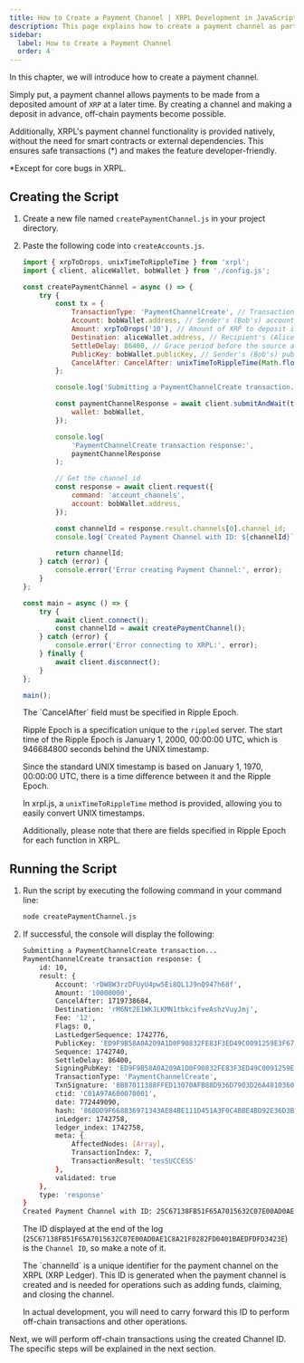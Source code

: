 ```yaml
---
title: How to Create a Payment Channel | XRPL Development in JavaScript - Level 4
description: This page explains how to create a payment channel as part of the XRPL Development in JavaScript - Level 4 curriculum.
sidebar:
  label: How to Create a Payment Channel
  order: 4
---
```



In this chapter, we will introduce how to create a payment channel.

Simply put, a payment channel allows payments to be made from a deposited amount of `XRP` at a later time. By creating a channel and making a deposit in advance, off-chain payments become possible.

Additionally, XRPL's payment channel functionality is provided natively, without the need for smart contracts or external dependencies. This ensures safe transactions (*) and makes the feature developer-friendly.

*Except for core bugs in XRPL.

## Creating the Script

<Steps>

1. Create a new file named `createPaymentChannel.js` in your project directory.
2. Paste the following code into `createAccounts.js`.

    ```javascript
    import { xrpToDrops, unixTimeToRippleTime } from 'xrpl';
    import { client, aliceWallet, bobWallet } from './config.js';

    const createPaymentChannel = async () => {
        try {
            const tx = {
                TransactionType: 'PaymentChannelCreate', // Transaction type: PaymentChannelCreate
                Account: bobWallet.address, // Sender's (Bob's) account address
                Amount: xrpToDrops('10'), // Amount of XRP to deposit in the channel (10 XRP here)
                Destination: aliceWallet.address, // Recipient's (Alice's) account address
                SettleDelay: 86400, // Grace period before the source address can close the channel if there is unclaimed XRP. Waiting time in seconds (1 day here)
                PublicKey: bobWallet.publicKey, // Sender's (Bob's) public key
                CancelAfter: CancelAfter: unixTimeToRippleTime(Math.floor(Date.now() / 1000) + 86400 * 30), // Seconds until the channel can be canceled (1 month here)
            };

            console.log('Submitting a PaymentChannelCreate transaction...');

            const paymentChannelResponse = await client.submitAndWait(tx, {
                wallet: bobWallet,
            });

            console.log(
                'PaymentChannelCreate transaction response:',
                paymentChannelResponse
            );

            // Get the channel_id
            const response = await client.request({
                command: 'account_channels',
                account: bobWallet.address,
            });

            const channelId = response.result.channels[0].channel_id;
            console.log(`Created Payment Channel with ID: ${channelId}`);

            return channelId;
        } catch (error) {
            console.error('Error creating Payment Channel:', error);
        }
    };

    const main = async () => {
        try {
            await client.connect();
            const channelId = await createPaymentChannel();
        } catch (error) {
            console.error('Error connecting to XRPL:', error);
        } finally {
            await client.disconnect();
        }
    };

    main();
    ```

    <Aside title="About Ripple Epoch">
    The `CancelAfter` field must be specified in Ripple Epoch.

    Ripple Epoch is a specification unique to the `rippled` server.
    The start time of the Ripple Epoch is January 1, 2000, 00:00:00 UTC, which is 946684800 seconds behind the UNIX timestamp.

    Since the standard UNIX timestamp is based on January 1, 1970, 00:00:00 UTC, there is a time difference between it and the Ripple Epoch.

    In xrpl.js, a `unixTimeToRippleTime` method is provided, allowing you to easily convert UNIX timestamps.

    Additionally, please note that there are fields specified in Ripple Epoch for each function in XRPL.
    </Aside>
</Steps>


## Running the Script

<Steps>

1. Run the script by executing the following command in your command line:

    ```bash
    node createPaymentChannel.js
    ```

2. If successful, the console will display the following:
    ```bash
    Submitting a PaymentChannelCreate transaction...
    PaymentChannelCreate transaction response: {
        id: 10,
        result: {
            Account: 'rDW8W3rzDFUyU4pw5Ei8QL1J9nQ947h68f',
            Amount: '10000000',
            CancelAfter: 1719738684,
            Destination: 'rM6Nt2E1WKJLKMN1tbkcifveAshzVuyJmj',
            Fee: '12',
            Flags: 0,
            LastLedgerSequence: 1742776,
            PublicKey: 'ED9F9B58A0A209A1D0F90832FE83F3ED49C0091259E3F67A2FCAA3D3EAAF718FFE',
            Sequence: 1742740,
            SettleDelay: 86400,
            SigningPubKey: 'ED9F9B58A0A209A1D0F90832FE83F3ED49C0091259E3F67A2FCAA3D3EAAF718FFE',
            TransactionType: 'PaymentChannelCreate',
            TxnSignature: '8B87011388FFED13070AFB88D936D7903D26A481036043ABD27BEC13CA5531610A667BCFE18B2F7090EB04E611EAFDC3DA0082C72937FCB9DB2EEDE6AA5F4602',
            ctid: 'C01A97A600070001',
            date: 772449090,
            hash: '860DD9F668836971343AE84BE111D451A3F0C4BBE4BD92E36D3BCAC5E2571BB4',
            inLedger: 1742758,
            ledger_index: 1742758,
            meta: {
                AffectedNodes: [Array],
                TransactionIndex: 7,
                TransactionResult: 'tesSUCCESS'
            },
            validated: true
        },
        type: 'response'
    }
    Created Payment Channel with ID: 25C67138FB51F65A7015632C07E00AD0AE1C8A21F0282FD0401BAEDFDFD3423E
    ```

    The ID displayed at the end of the log (`25C67138FB51F65A7015632C07E00AD0AE1C8A21F0282FD0401BAEDFDFD3423E`) is the `Channel ID`, so make a note of it.

    <Aside>
    The `channelId` is a unique identifier for the payment channel on the XRPL (XRP Ledger).
    This ID is generated when the payment channel is created and is needed for operations such as adding funds, claiming, and closing the channel.
    </Aside>

    In actual development, you will need to carry forward this ID to perform off-chain transactions and other operations.

</Steps>

Next, we will perform off-chain transactions using the created Channel ID. The specific steps will be explained in the next section.